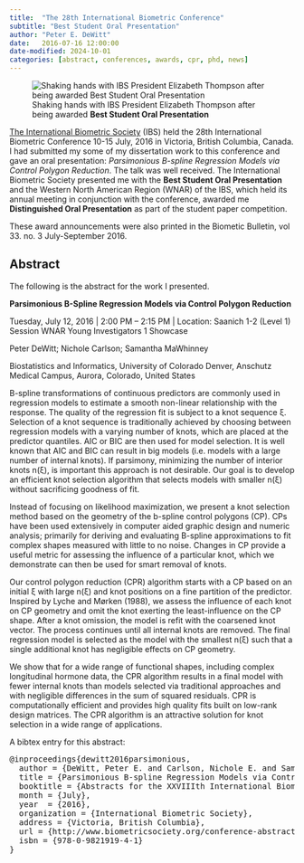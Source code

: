 ```yaml
---
title:  "The 28th International Biometric Conference"
subtitle: "Best Student Oral Presentation"
author: "Peter E. DeWitt"
date:   2016-07-16 12:00:00
date-modified: 2024-10-01
categories: [abstract, conferences, awards, cpr, phd, news]
---
```


![Shaking hands with IBS President Elizabeth Thompson after being
awarded __Best Student Oral Presentation__](hand_shake_640x480.jpg)

[The International Biometric Society](http://www.biometricsociety.org/) (IBS) held the
28th International Biometric Conference 10-15 July, 2016 in Victoria, British
Columbia, Canada.  I had submitted my some of my dissertation work to this
conference and gave an oral presentation:
_Parsimonious B-spline Regression Models via Control Polygon Reduction_.  The
talk was well received.  The International Biometric Society presented me with
the __Best Student Oral Presentation__ and the Western North American Region
(WNAR) of the IBS, which held its annual meeting in conjunction with the
conference, awarded me __Distinguished Oral Presentation__ as part of the
student paper competition.  

These award announcements were also printed in the Biometic Bulletin, vol 33. no.
3 July-September 2016.

## Abstract
The following is the abstract for the work I presented.

**Parsimonious B-Spline Regression Models via Control Polygon Reduction**

Tuesday, July 12, 2016 | 2:00 PM – 2:15 PM | Location: Saanich 1-2 (Level 1)
Session WNAR Young Investigators 1 Showcase

Peter DeWitt; Nichole Carlson; Samantha MaWhinney

Biostatistics and Informatics, University of Colorado Denver, Anschutz Medical
Campus, Aurora, Colorado, United States

B-spline transformations of continuous predictors are commonly used in
regression models to estimate a smooth non-linear relationship with the
response. The quality of the regression fit is subject to a knot sequence ξ.
Selection of a knot sequence is traditionally achieved by choosing between
regression models with a varying number of knots, which are placed at the
predictor quantiles. AIC or BIC are then used for model selection. It is well
known that AIC and BIC can result in big models (i.e. models with a large number
of internal knots). If parsimony, minimizing the number of interior knots n(ξ),
is important this approach is not desirable. Our goal is to develop an efficient
knot selection algorithm that selects models with smaller n(ξ) without
sacrificing goodness of fit.

Instead of focusing on likelihood maximization, we present a knot selection
method based on the geometry of the b-spline control polygons (CP). CPs have
been used extensively in computer aided graphic design and numeric analysis;
primarily for deriving and evaluating B-spline approximations to fit complex
shapes measured with little to no noise. Changes in CP provide a useful metric
for assessing the influence of a particular knot, which we demonstrate can then
be used for smart removal of knots.

Our control polygon reduction (CPR) algorithm starts with a CP based on an
initial ξ with large n(ξ) and knot positions on a fine partition of the
predictor. Inspired by Lyche and Mørken (1988), we assess the influence of each
knot on CP geometry and omit the knot exerting the least-influence on the CP
shape. After a knot omission, the model is refit with the coarsened knot vector.
The process continues until all internal knots are removed. The final regression
model is selected as the model with the smallest n(ξ) such that a single
additional knot has negligible effects on CP geometry.

We show that for a wide range of functional shapes, including complex
longitudinal hormone data, the CPR algorithm results in a final model with fewer
internal knots than models selected via traditional approaches and with
negligible differences in the sum of squared residuals. CPR is computationally
efficient and provides high quality fits built on low-rank design matrices. The
CPR algorithm is an attractive solution for knot selection in a wide range of
applications.

A bibtex entry for this abstract:
<pre>
@inproceedings{dewitt2016parsimonious,
  author = {DeWitt, Peter E. and Carlson, Nichole E. and Samantha MaWhinney},
  title = {Parsimonious B-spline Regression Models via Control Polygon Reduction},
  booktitle = {Abstracts for the XXVIIIth International Biometric Conference}, 
  month = {July}, 
  year  = {2016}, 
  organization = {International Biometric Society}, 
  address = {Victoria, British Columbia},
  url = {http://www.biometricsociety.org/conference-abstracts/2016/},
  isbn = {978-0-9821919-4-1}
}
</pre>
